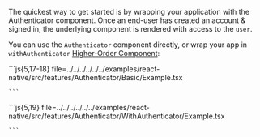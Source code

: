 
The quickest way to get started is by wrapping your application with the Authenticator component.
Once an end-user has created an account & signed in, the underlying component is rendered with access to the `user`.

You can use the `Authenticator` component directly, or wrap your app in `withAuthenticator`
[Higher-Order Component](https://legacy.reactjs.org/docs/higher-order-components.html):

<Tabs>
  <TabItem title="Authenticator">
    ```js{5,17-18} file=../../../../../../examples/react-native/src/features/Authenticator/Basic/Example.tsx

    ```
  </TabItem>
  <TabItem title="withAuthenticator">
    ```js{5,19} file=../../../../../../examples/react-native/src/features/Authenticator/WithAuthenticator/Example.tsx

    ```
  </TabItem>
</Tabs>
